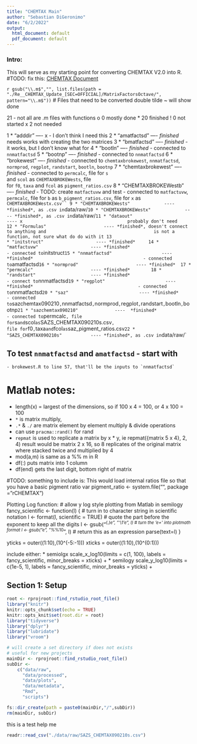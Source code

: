 ```yaml
---
title: "CHEMTAX Main"
author: "Sebastian DiGeronimo"
date: "6/2/2022"
output:
  html_document: default
  pdf_document: default
---
```


### Intro: 
This will serve as my starting point for converting CHEMTAX V2.0 into R.
#TODO: fix this: [CHEMTAX Document](./Re__CHEMTAX_Update_[SEC=OFFICIAL]/Re__CHEMTAX_Update_[SEC=OFFICIAL]/CHEMTAX 2 Octave version.docx)

`r gsub("\\.m$","", list.files(path = "./Re__CHEMTAX_Update_[SEC=OFFICIAL]/MatrixFactorsOctave/", pattern="\\.m$"))`
# Files that need to be converted
double tilde ~ will show done

21 - not all are .m files with functions
o 0 mostly done
* 20 finished
! 0 not started
x 2 not needed

1
* "adddir"                        ---- x
                                       - I don't think I need this
2
* "amatfactsd"                    ---- *finished*
                                       needs works with creating the two matrices
3
* "bmatfactsd"                    ---- *finished* 
                                       - it works, but I don't know what for
4
* "bootln"                        ---- *finished* 
                                       - connected to `nnmatfactsd`
5
* "bootnp"                        ---- *finished*
                                       - connected to `nnmatfactsd`
6
* "brokewest"                     ---- *finished*
                                       - connected to `chemtaxbrokewest`, 
                                       `nnmatfactsd`,  `normprod`, `regplot`, 
                                       `randstart`, `bootln`, `bootnp`
7
* "chemtaxbrokewest"              ---- *finished* 
                                       - connected to `permcalc`, file for `s`  
                                       and `scol` as `CHEMTAXBROKEWests`, file    
                                       for `f0`, `taxa` and `fcol` as 
                                       `pigment_ratios.csv`
8
* "CHEMTAXBROKEWestb"             ---- *finished*
                                       - TODO: create `matfactuvw` and test
                                       - connected to `matfactuvw`, `permcalc`,
                                       file for `b` as `b_pigment_ratios.csv`, 
                                       file for `x` as `CHEMTAXBROKEWestx.csv``
9
* "CHEMTAXBROKEWests"             ---- *finished*, as .csv in `data/raw/`  
10
* "CHEMTAXBROKEWestx"             ---- *finished*, as .csv in `data/raw/`
11
* "dataout"                       ---- x
                                       probably don't need     
12
* "Formulas"                      ---- *finished*, doesn't connect to anything and 
                                       is not a function, not sure what do do with it
13                                       
* "initstruct"                    ---- *finished*    
14
* "matfactuvw"                    ---- *finished*
                                       - connected to  `initstruct`
15
* "nnmatfactsd"                   ---- *finished*  
                                       - connected to `amatfactsd`
16
* "normprod"                      ---- *finished* 
17
* "permcalc"                      ---- *finished*       
18
* "randstart"                     ---- *finished*
                                       - connect to `nnmatfactsd`
19
* "regplot"                       ---- *finished*
                                       - connected to `nnmatfactsd`
20
* "saz"                           ---- *finished*
                                       - connected to `sazchemtax090210`, 
                                       `nnmatfactsd`,  `normprod`, `regplot`, 
                                       `randstart`, `bootln`, `bootnp`
21
* "sazchemtax090210"              ----  *finished* 
                                        - connected to `permcalc`, file for `s`  
                                        and `scol` as `SAZS_CHEMTAX090210s.csv`, 
                                        file for `f0`, `taxa` and `fcol` as 
                                        `saz_pigment_ratios.csv`
22
* "SAZS_CHEMTAX090210s"           ---- *finished*, as .csv in `data/raw/`

## To test `nnmatfactsd` and `amatfactsd` - start with 
    - brokewest.R to line 57, that'll be the inputs to `nnmatfactsd`

# Matlab notes:
* length(x) = largest of the dimensions, so if 100 x 4 = 100, or 4 x 100 = 100
* `*` is matrix multiply, 
* `.*` & `./` are matrix element by element multiply & divide operations
* can use `pracma::rand()` for rand
* `repmat` is used to replicate a matrix by x * y, ie repmat({matrix 5 x 4}, 2, 4)
  result would be matrix 2 x 16, so 8 replicates of the original matrix where 
  stacked twice and multiplied by 4
* mod(a,m) is same as a %% m in R
* df(:) puts matrix into 1 column
* df(end) gets the last digit, bottom right of matrix


#TODO: something to include is:
This would load internal ratios file so that you have a basic pigment ratio var
pigment_ratio <- system.file("", package = "rCHEMTAX")

Plotting Log function:
# allow y log style plotting from Matlab in semilogy
  fancy_scientific <- function(l) {
    # turn in to character string in scientific notation
    l <- format(l, scientific = TRUE)
    # quote the part before the exponent to keep all the digits
    l <- gsub("^(.*)e", "'\\1'e", l)
    # turn the 'e+' into plotmath format
    l <- gsub("e", "%*%10^", l)
    # return this as an expression
    parse(text=l)
  }
  
  yticks = outer((1:10),(10^(-5:-1)))
  xticks = outer((1:10),(10^(0:1)))
  
  include either:
  * semiolgx
  scale_x_log10(limits = c(1, 100),
                labels = fancy_scientific,
                minor_breaks = xticks) +
  * semilogy
  scale_y_log10(limits = c(1e-5, 1),
                labels = fancy_scientific,
                minor_breaks = yticks) +
    
## Section 1: Setup

```r
root <- rprojroot::find_rstudio_root_file()
library("knitr")
knitr::opts_chunk$set(echo = TRUE)
knitr::opts_knit$set(root.dir = root)
library("tidyverse")
library("dplyr")
library("lubridate")
library("vroom")


```

```r
# will create a set directory if does not exists
# useful for new projects
mainDir <- rprojroot::find_rstudio_root_file()
subDir <-
    c("data/raw",
      "data/processed",
      "data/plots",
      "data/metadata",
      "Rmd",
      "scripts")

fs::dir_create(path = paste0(mainDir,"/",subDir))
rm(mainDir, subDir)
```

this is a test help me
```r
readr::read_csv("./data/raw/SAZS_CHEMTAX090210s.csv")
```

